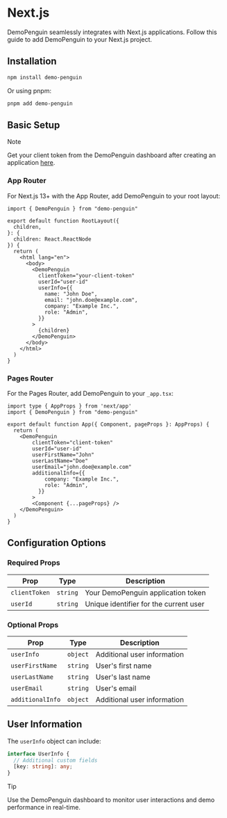 # Next.js

DemoPenguin seamlessly integrates with Next.js applications. Follow this guide to add DemoPenguin to your Next.js project.

## Installation

```sh npm2yarn
npm install demo-penguin
```

Or using pnpm:
```sh
pnpm add demo-penguin
```

## Basic Setup

> [!NOTE]
> 
> Get your client token from the DemoPenguin dashboard after creating an application [here](https://demopenguin.com/applications).

### App Router

For Next.js 13+ with the App Router, add DemoPenguin to your root layout:

```tsx filename="app/layout.tsx"
import { DemoPenguin } from "demo-penguin"

export default function RootLayout({
  children,
}: {
  children: React.ReactNode
}) {
  return (
    <html lang="en">
      <body>
        <DemoPenguin
          clientToken="your-client-token"
          userId="user-id"
          userInfo={{
            name: "John Doe",
            email: "john.doe@example.com",
            company: "Example Inc.",
            role: "Admin",
          }}
        >
          {children}
        </DemoPenguin>
      </body>
    </html>
  )
}
```

### Pages Router

For the Pages Router, add DemoPenguin to your `_app.tsx`:

```tsx filename="pages/_app.tsx"
import type { AppProps } from 'next/app'
import { DemoPenguin } from "demo-penguin"

export default function App({ Component, pageProps }: AppProps) {
  return (
    <DemoPenguin
        clientToken="client-token"
        userId="user-id"
        userFirstName="John"
        userLastName="Doe"
        userEmail="john.doe@example.com"
        additionalInfo={{
            company: "Example Inc.",
            role: "Admin",
          }}
        >
        <Component {...pageProps} />
    </DemoPenguin>
  )
}
```

## Configuration Options

### Required Props

| Prop | Type | Description |
|------|------|-------------|
| `clientToken` | `string` | Your DemoPenguin application token |
| `userId` | `string` | Unique identifier for the current user |

### Optional Props

| Prop | Type | Description |
|------|------|-------------|
| `userInfo` | `object` | Additional user information |
| `userFirstName` | `string` | User's first name |
| `userLastName` | `string` | User's last name |
| `userEmail` | `string` | User's email |
| `additionalInfo` | `object` | Additional user information |

## User Information

The `userInfo` object can include:

```typescript
interface UserInfo {
  // Additional custom fields
  [key: string]: any;
}
```

> [!TIP]
>
> Use the DemoPenguin dashboard to monitor user interactions and demo performance in real-time.
